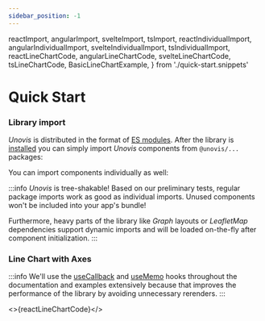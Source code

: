 ```yaml
---
sidebar_position: -1
---
```



  reactImport,
  angularImport,
  svelteImport,
  tsImport,
  reactIndividualImport,
  angularIndividualImport,
  svelteIndividualImport,
  tsIndividualImport,
  reactLineChartCode,
  angularLineChartCode,
  svelteLineChartCode,
  tsLineChartCode,
  BasicLineChartExample,
} from './quick-start.snippets'

# Quick Start

### Library import
_Unovis_ is distributed in the format of [ES modules](https://hacks.mozilla.org/2018/03/es-modules-a-cartoon-deep-dive/).
After the library is [installed](intro#installation) you can simply import _Unovis_ components from `@unovis/...` packages:

<Tabs groupId="framework">
  <TabItem value="react" label="React" default children={reactImport}/>
  <TabItem value="angular" label="Angular" children={angularImport}/>
  <TabItem value="svelte" label="Svelte" children={svelteImport}/>
  <TabItem value="typescript" label="TypeScript" children={tsImport}/>
</Tabs>

You can import components individually as well:
<Tabs groupId="framework">
  <TabItem value="react" label="React" default children={reactIndividualImport}/>
  <TabItem value="angular" label="Angular" children={angularIndividualImport}/>
  <TabItem value="svelte" label="Svelte" children={svelteIndividualImport}/>
  <TabItem value="typescript" label="TypeScript" children={tsIndividualImport}/>
</Tabs>

:::info
_Unovis_ is tree-shakable! Based on our preliminary tests, regular package imports work as good as individual imports.
Unused components won't be included into your app's bundle!

Furthermore, heavy parts of the library like _Graph_ layouts or _LeafletMap_ dependencies support dynamic imports and
will be loaded on-the-fly after component initialization.
:::

### Line Chart with Axes

<BasicLineChartExample />
<Tabs groupId="framework">
  <TabItem value="react" label="React" default>

:::info
We'll use the [useCallback](https://reactjs.org/docs/hooks-reference.html#usecallback)
and [useMemo](https://reactjs.org/docs/hooks-reference.html#usememo) hooks throughout
the documentation and examples extensively because that improves the performance of the
library by avoiding unnecessary rerenders.
:::

<>{reactLineChartCode}</>
  </TabItem>
  <TabItem value="angular" label="Angular" children={angularLineChartCode}/>
  <TabItem value="svelte" label="Svelte" children={svelteLineChartCode}/>
  <TabItem value="typescript" label="TypeScript" children={tsLineChartCode}/>
</Tabs>


